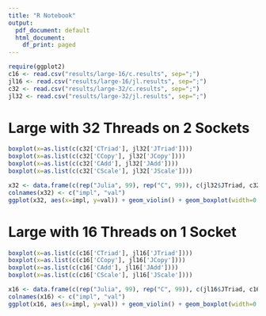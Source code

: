 ```yaml
---
title: "R Notebook"
output:
  pdf_document: default
  html_document:
    df_print: paged
---
```


```r
require(ggplot2)
c16 <- read.csv("results/large-16/c.results", sep=";")
jl16 <- read.csv("results/large-16/jl.results", sep=";")
c32 <- read.csv("results/large-32/c.results", sep=";")
jl32 <- read.csv("results/large-32/jl.results", sep=";")
```

# Large with 32 Threads on 2 Sockets

```r
boxplot(x=as.list(c(c32['CTriad'], jl32['JTriad'])))
boxplot(x=as.list(c(c32['CCopy'], jl32['JCopy'])))
boxplot(x=as.list(c(c32['CAdd'], jl32['JAdd'])))
boxplot(x=as.list(c(c32['CScale'], jl32['JScale'])))
```

```r
x32 <- data.frame(c(rep("Julia", 99), rep("C", 99)), c(jl32$JTriad, c32$CTriad))
colnames(x32) <- c("impl", "val")
ggplot(x32, aes(x=impl, y=val)) + geom_violin() + geom_boxplot(width=0.1)
```

# Large with 16 Threads on 1 Socket

```r
boxplot(x=as.list(c(c16['CTriad'], jl16['JTriad'])))
boxplot(x=as.list(c(c16['CCopy'], jl16['JCopy'])))
boxplot(x=as.list(c(c16['CAdd'], jl16['JAdd'])))
boxplot(x=as.list(c(c16['CScale'], jl16['JScale'])))
```

```r
x16 <- data.frame(c(rep("Julia", 99), rep("C", 99)), c(jl16$JTriad, c16$CTriad))
colnames(x16) <- c("impl", "val")
ggplot(x16, aes(x=impl, y=val)) + geom_violin() + geom_boxplot(width=0.1)
```